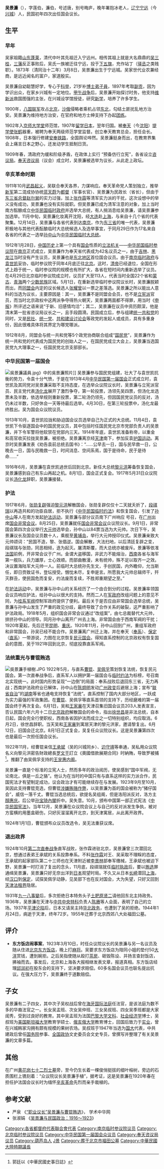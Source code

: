 {{Infobox_Person
| name = 吴景濂
|image= Wu Jinglian.jpg
|box_width= 230px
|occupation= 政治人物
| period = 20世纪 
|birth_name= 
| sex = 男
| other_names =吴莲伯 吴濂伯
|birth_date=1873年
|birth_place= {{QING-1862}}[[遼寧省_(清)|辽宁省]][[宁远|宁远]]
|death_date= 1944年
|death_place= {{ROC-1928}}[[天津市_(中華民國)|天津市]]
| nationality = {{CHN-1928}}
| residence =
| party = {{KMT-1912}}
| religion =
| spouse =
| relatives =
|education=[[京师大学堂|京师大学堂]]师范馆
| past =地方[[团练|团练]]长<br>[[举人|举人]]、获[[博士弟子員|博士弟子員]]<br>[[奉天两级师范学堂|奉天两级师范学堂]]监督<br>奉天教育总会长<br>[[奉天咨议局|奉天咨议局]]议长<br>[[中华民国临时参议院|南京临时参议会]]议员<br>[[临时参议院|临时参议院]]议长<br>[[国民党|国民党]]理事、北京支部部长<br>国会众议院议员、议长<br>[[国会非常会议|国会非常会议]]众议院议长<br>众议院议长<br>[[天津法租界|天津法租界]]隐居
| work =创立奉天教育总会
| award = 
}}
'''吴景濂'''（{{bd|1873年||1944年|catIdx=W吳}}），字莲伯，濂伯，号述唐，别号晦庐，晚年署抱冰老人，[[辽宁|辽宁]][[宁远|宁远]]（今[[兴城|兴城]]）人，民国初年四次出任国会议长。

== 生平 ==
=== 早年 ===
吴家祖籍[[山东|山东]][[蓬莱市|蓬莱]]，清代中叶其先祖迁入宁远州。相传其祖上就是大名鼎鼎的[[吴三桂|吴三桂]]，[[三藩|三藩]]反正事败后，吴氏一族被迁往宁远，投于[[下五旗|下五旗]]，充作站丁（[[驿丞|驿丞]]之类贱职）。1873年（清同治十二年）3月8日，吴景濂出生于宁远城。吴家世代业农兼经商，是远近闻名的富户，家道殷实。

吴景濂自幼聪慧好学，专心于[[科举|科举]]，21岁补[[博士|博士]][[弟子員|弟子員]]，1897年考取[[贡生|副贡]]，因为学识出众，在家乡兴城有一定地位。[[甲午战争|甲午战争]]后，吴景濂开始探讨时务，他支持[[维新派|维新派]]救国图强的主张，在兴城设学馆授徒，研究[[新学|新学]]，培养了许多学生。

1900年，[[八国联军|八国联军]]攻占[[北京|北京]]，[[沙俄|沙俄]]侵略者乘机占领[[外東北|东北]]，勾结土匪扰乱地方治安。吴景濂为维持地方治安，在官府和地方士绅支持下办起[[团练|团练]]。

1902年入[[京师大学堂|京师大学堂]]师范馆，1907年[[留学|留学]][[日本|日本]]，翌年归国。被[[奉天|奉天]]（今[[沈阳|沈阳]]）[[提学使|提学使]][[张鹤|张鹤]]器重，被聘为奉天两级师范学堂监督。创立奉天教育总会，担任会长。1908年，日本强行修建[[安奉铁路|安奉铁路]]，全国舆论哗然。吴景濂挺身而出，在教育界集会上痛言日本之野心，还发动学生抵制日货。

1909年春，清政府为缓和阶级矛盾，在政体上实行 “预备仿行立宪”，各省设立[[咨议局|咨议局]]。[[奉天咨议局|奉天咨议局]]（议会）成立时，吴景濂被选举为议长，从此走上政坛。

=== 辛亥革命时期 ===
1911年10月[[武昌起义|武昌起义]]，吴联合奉天各界，力谋响应。奉天革命党人策划独立，推举[[新军|新军]]第二混成协协统[[蓝天蔚|蓝天蔚]]为[[都督|都督]]（军事长官）、吴景濂为民政长（省长），但由于[[东三省总督|东三省总督]][[赵尔巽|赵尔巽]]的实力过强，加上[[张作霖|张作霖]]等清军实力派的干扰，这次设想中的举义没有成功，吴景濂也没有实际就职。但吴景濂已成为清军注意的对象，加上当时南方酝酿成立[[中華民國臨時政府_(1912年－1913年)|中华民国临时政府]]并选举大总统，有人捎消息给吴景濂，请吴景濂参加选举。11月中旬，吴景濂化妆离开沈阳，经[[大连|大连]]赴[[上海|上海]]，与来自十几个省的代表聚集。12月14日，吴景濂与各省代表到达[[南京|南京]]，作为[[东三省|东三省]]的唯一代表，吴景濂积极地与其他代表酝酿临时大总统候选人及选举事宜，于同月29日作为17名来自各省的代表之一选举[[孙中山|孙中山]]为[[中华民国临时大总统|中华民国临时大总统]]。

1912年1月28日，[[中国历史|中国历史]]上第一个具有[[国会|国会]]性质的[[立法机关|立法机关]]——[[中华民国临时参议院|中华民国临时参议院]]在[[南京|南京]]正式成立，吴景濂作为奉天省代表成为42名议员之一，由于[[吉林|吉林]]、[[黑龙江|黑龙江]]当时没有产生议员，吴景濂也是[[中国东北|东北地区]]首位国会议员。由于[[南京临时政府|南京临时政府]]与[[袁世凯|袁世凯]]妥协，临时参议院于同年4月底迁往[[北京|北京]]。这时，[[宣統帝|清帝]]已经退位，全国在形式上趋于统一，临时参议院的规模也有所扩大，各省在短时间内重新选举了议员。在4月29日北京临时参议院成立时，议员扩大至113人，代表当时全国22个省和[[蒙古|蒙古]]、[[青海|青海]]两个[[少数民族|少数民族]]区域。5月1日，在重新选举临时参议院议长时，吴景濂脱颖而出，而[[同盟会|同盟会]]内定的议长候选人[[张耀曾|张耀曾]]以一票之差落选。吴景濂之所以能出人意料的当选为议长，主要原因是：其一，吴景濂不是同盟会会员，也不是[[立宪派|立宪派]]官员，而当时北京政权中这两派争夺得热火朝天，吴景濂两面都不得罪，用当时《[[申报|申报]]》所评述之语来说“于新、旧感情均洽”；其二，吴景濂在议员中资历颇深，他是清末第一批省咨议局议长之一，且手段圆滑。民国成立后，参与组建[[统一共和党|统一共和党]]的同时，又是[[民社|民社]]、[[统一党_(中国)|统一党]]、[[共和建设讨论会|共和建设讨论会]]等政党的发起人或成员，具有多重身份，因此很难具体将其界定为哪党哪派。

1912年8月，同盟会与统一共和党等5个政党协商联合组成“[[國民黨_(1912–1913)|国民党]]”，吴景濂作为统一共和党的代表成为国民党的创始人之一，在国民党成立大会上，吴景濂当选国民党九大理事之一，任国民党北京支部部长。

=== 中华民国第一届国会 ===
[[File:吳景濂議員.jpg|thumb]]》中的吳景濂照片]]
吴景濂参与国民党组建，壮大了与袁世凯抗衡的势力，令袁十分气愤，于是在1913年4月[[中華民國初年國會|中华民国第一届国会]]正式成立时，袁世凯及其同党对吴景濂采取不支持态度，在选举众议院议长时，吴景濂与立宪派官员、民主党代表[[汤化龙|汤化龙]]展开了激烈争夺，第一轮投票，汤领先吴四票，但汤化龙选票未及半数，依选举规则重新投票，第二轮汤仍领先，但因国民党议员的反对，汤仍未过半数，只好休会一天等待最后选举。4月30日，在第三轮投票中，汤化龙最终胜出。吴为国会众议院议员。

1913年10月，袁世凯拉拢和胁迫国会议员选举自己为正式的大总统。11月4日，袁世凯下令驱逐国会中的国民党议员，其中包括时任国民党北京市党部负责人的吴景濂，并下令军警将他软禁在党部内三天。1914年年底，袁世凯准备称帝，以重金和高官收买拉拢吴景濂，被拒绝。吴景濂离京经[[天津|天津]]南下，参加反袁[[护国运动|护国运动]]。离京时吴景濂发表《劝告袁前总统去国书》：“……公早去一日，国与民早救一日，公晚去一日，国与民晚救一日，时间消息、空间系焉，国于是待命，民于是待命……”

1916年6月，吴景濂在袁世凯過世后回到北京。新任大总统[[黎元洪|黎元洪]]筹备恢复国会，吴景濂感到自己有东山再起之机。8月1日，国会正式复会。1917年5月31日众议院议长[[汤化龙|汤化龙]]辞职，吴景濂接替。

=== 护法 ===
1917年6月，[[张勋复辟|张勋复辟]]强迫[[黎元洪|黎元洪]]解散国会，张勋复辟仅仅十二天就夭折了，[[段祺瑞|段祺瑞]]以再造共和的功臣自居，拒不执行《[[中华民国临时约法|中华民国临时约法]]》和恢复国会，引发了[[孙中山|孙中山]]等人在南方发起[[护法运动|护法运动]]，吴景濂与部分议员南下广州响应 号召，在[[广州|广州]]出席[[国会非常会议|国会非常会议]]。8月25日，吴景濂就任[[国会非常会议|国会非常会议]]众议院议长。9月1日，非常国会第四次会议举行[[中華民國大總統|大元帅]]选举会，孙中山以84票当选为大元帅。次日下午，吴景濂议长及国会议员数十人，乘舰至[[長洲島_(廣州)|黄埔岛]]，举行大元帅授印仪式。吴景濂亲致大元帅颂词：“民国不造，黎、张倡逆。国会解散，大法扫地，以后清廷复辟之变，段祺瑞与张勋，同恶相倾，迭为起灭。屠清斯覆，而大总统亦被废斥。景濂等依准[[法国|法国]]前例，开非常会议于广州。金谓大盗移国，非武力不能熔治，[[中国西南|西南]]各省与海军第一舰队，兵力雄厚，士心效顺。而部曲散漫，未有统帅，殊不足以取齐一之效。决议置海陆军大元帅一人。前临时大总统孙先生文，手创民国，内外瞻仰，允当斯任，即日赍致证书，登坛授受。悃忱未尽，复申是言。所愿我大元帅总辑师干，歼灭群丑，使民国危而复安，约法废而复续，不胜郑重期望之至。”

在[[护法运动|护法运动]]中，吴景濂与孙中山的关系经历了一个由合到分的过程。吴景濂率领国会议员响应护法，给孙中山以很大的支持。然而二人在[[中華民國軍政府|军政府]]改组问题上的意见不同，为[[桂系|桂系]][[民國軍閥|军阀]]控制军政府提供了便利。最后关于是否应由非常国会选举总统，吴景濂与孙中山发生了严重的政见分歧，最终导致了合作关系的破裂，这严重影响了护法政局。1918年5月，组织国会非常会议通过“改组案”，由七总裁替代大元帅，排挤孙中山的领导。同月孙中山离开广州去上海。非常国会由于西南军阀的干扰；1920年夏起，先后迁至[[昆明|昆明]]、[[重庆|重庆]]。1920年11月，孙中山回到广州，重组军政府和非常国会，孙吴已经不能合作。吴景濂离广州迁上海，并在奉天（[[奉系|奉系]]）、[[保定|保定]]（[[直系|直系]]）一带游说，力图在北京恢复[[民元国会|民元国会]]。得知直系控制的北京政权有恢复国会的意图，吴于1921年回到北京，彻底投靠直系军阀。

=== 法统重光与曹锟贿选 ===
[[File:吳景濂手植樹.JPG|thumb]]
1922年5月，与直系[[曹锟|曹锟]]、[[吴佩孚|吴佩孚]]策划恢复法统，恢复民元国会。第一次直奉战争后，直系军人以拥护第一届国会与[[临时约法|临时约法]]为标榜，号召南北实现统一。此时国内形势呈现“一边倒”的局面：奉系战败后退回东三省，无力再战；西南护法政府业已解体，孙中山在[[陈炯明|陈炯明]]发动[[六·一六事變|广州政变]]后避居上海；宣布“[[联省自治|联省自治]]”的[[湖南|湖南]]等省也通电支持恢复“法统”。直系控制了国内大部分地区，一跃成为实力最强的军政集团。在[[曹锟|曹锟]]、吴佩孚等直系首领的支持下，历经磨难的第一届国会终于再次复会。6月1日，吴和[[王家襄|王家襄]]在天津召集旧国会议员203人发表宣言，否认民国六年六月十二日[[中华民国北京政府|北京政府]]解散国会的命令，指出[[徐世昌|徐世昌]]是非法总统，自本日起，国会完全行使职权，西南各省因护法而成立之一切特别组织，均应取消。6月2日，徐世昌辞职。当天吴和[[王家襄|王家襄]]到寓居天津的黎元洪家，邀请黎复出。6月12日，旧国会迁北京。8月1日正式复会，吴复任众议院议长。这是吴景濂第四次也是最后一次担任国会议长。

1922年11月，经曹锟亲信[[王承斌|王承斌]]（吴的兴城同乡）、[[边守靖|边守靖]]等串通，吴私用众议院名义向黎元洪密告財政總長[[罗文干|罗文干]]訂立《奧國借款展期合同》时納賄，导致罗被捕<ref>郭廷以《中華民國史事日誌》</ref>。推翻了由吴佩孚支持的[[王宠惠|王宠惠]][[王宠惠内阁|内阁]]。

吴景濂一直是个标准的立宪人士，然而多年的政治阅历，使吴感到“国中军阀，无论南北，俱是一丘之貉”。他认为在当时的中国只有与直系这样的实力派合作，民国宪法才有望制定成功，议会政治才有可能继续存在与发展。1923年9月至10月，吴因此支持曹锟竞选，但曹锟[[曹锟贿选|涉嫌贿赂作弊]]，以吴景濂为首的国会被称为“猪仔国会”，威信一落千丈。曹锟当选总统后，欲提名吴组阁，但是洛阳派反对，洛方主[[顏惠庆|顏惠庆]]。后公举[[孙宝琦|孙宝琦]][[孙宝琦内阁|內閣]]折中。吴失意。10月，颁布中国第一部正式宪法《[[1923年中华民国宪法|中华民国宪法]]》。当年12月，吴景濂在众议院会议上与自己的反对派发生争执，被对方蛮横的用墨盒砸伤，只好灰溜溜离开北京，到天津寓居，从此离开政界。

1924年1月1日，曹锟颁布众议员改选令，吴无法重获议席。

=== 退出政界 ===
1924年10月[[第二次直奉战争|第二次直奉战争]]直军战败，张作霖进驻北京，吴景濂曾三次潜回北京，想通过表弟王承斌的关系投靠奉系。不料[[张作霖|张作霖]]对王、吴采取不理睬的态度，王承斌的起家部队第二十三师也在天津附近被[[李景林|李景林]]部奉军缴械，王承斌也被迫下野，吴景濂一时打消了复出的念头，11月底，段祺瑞就任[[中華民國國家元首列表|临时执政]]后，要以[[贿选|贿选]]罪通缉吴景濂，吴景濂只好无奈出洋到[[日本|日本]]观望时局。不久又从日本[[长崎|长崎]]潜回[[上海|上海]]，经[[汉口|汉口]]到[[保定|保定]]，试探吴佩孚动静，见吴部下也在反对国会，大为失望，只好又回到[[天津法租界|天津法租界]]隐居。

1931年[[九一八事變|九一八事變]]后，多次拒绝日本特务头子[[土肥原贤二|土肥原贤二]]请他回东北主持政务。1936年，吴景濂在天津与[[中共中央特科|中共中央特科]]负责人[[陈赓|陈赓]]等人会面，表明了自己的立场。1937年[[抗日戰爭|平津沦陷]]后，日本又请吴主持[[華北政務委員會|华北政务]]，也遭到了吴的拒绝。1944年1月24日，病逝于天津，终年72岁。1955年迁葬于北京西郊八大处福田公墓。

== 评介 ==
* '''东方饭店闹事案'''，1923年3月10日，时任众议院议长的吴景濂与另一名议员及随从住进[[北京东方饭店|北京东方饭店]]，晚上打[[麻将|麻将]]。吴要求东方饭店为陪同小姐的垫付50[[大洋|大洋]]赏钱，遭到婉拒。之后吴指使随从殴打[[茶房|茶房]]、砸毁陈设、并扬言查封饭店，拂袖而去。事发后，北京和上海各大报相继发表文章，报道真相。东方饭店经理[[邱润初|邱润初]]在股东会的支持下，坚决要求赔偿。60多名国会议员也联名提出抗议。在强大压力下，吴景濂终于道歉赔偿。

== 子女 ==
吴景濂有二子四女，其中次子吴权战后曾在[[海牙国际法庭|海牙国际法庭]]任法官，是该法庭为数不多的华裔法官之一。长女吴孟班、次女吴仲班、三女吴叔班、四女吴季班都是大家闺秀，受到过良好的教育。其中吴孟班为法国[[巴黎大学|巴黎大学]][[文科|文科]]、[[社会经济学|社会经济学]]博士，吴叔班为[[美国|美国]][[斯坦福大学|斯坦福大学]]教育学硕士、[[俄亥俄大学|俄亥俄大学]]教育博士，回国后致力于[[实业|实业]]，曾在兴城韩家沟拥有颇有规模的果树农场。吴叔班于1947年当选为[[国大|国大]]代表，中共建政后曾任[[中国国务院|国务院]]参事、[[全国政协|全国政协]]文史委员会文史专员，曾撰写并整理了有关吴景濂的文章多篇。

== 其他 ==
在广州[[黄花岗七十二烈士墓|黄花岗七十二烈士墓]]旁，至今仍生长着一棵俊俏挺拔的细叶榕树，旁边的石质围栏上镌刻着：“众议院议长吴景濂手植”，据考证，这是吴景濂在1920年春在担任护法国会议长时为缅怀[[辛亥革命|辛亥革命]]先烈而亲手栽植的。

== 参考文献 ==
{{reflist}}
* 严泉 《[http://www.xschina.org/show.php?id=13049 “职业议长”吴景濂与曹锟贿选]{{Wayback|url=http://www.xschina.org/show.php?id=13049 |date=20101228153938 }}》， 学术中华网
* 张淑娟 《[https://web.archive.org/web/20131008214341/http://lunwentianxia.com/product.sf.3105320.1/ 吴景濂与民国政治：1916～1923]》

{{第一次北京臨時參議院}}
{{权威控制}}
{{DEFAULTSORT:Wu吴}}
[[Category:各省都督府代表聯合會代表|Category:各省都督府代表聯合會代表]]
[[Category:南京临时参议院议员|Category:南京临时参议院议员]]
[[Category:北京临时参议院议员|Category:北京临时参议院议员]]
[[Category:中华民国第一届国会众议员|Category:中华民国第一届国会众议员]]
[[Category:奉天咨议局议员|Category:奉天咨议局议员]]
[[Category:葫芦岛人|Category:葫芦岛人]]
[[Category:吴姓|J景]]
[[Category:葬于北京市福田公墓|Category:葬于北京市福田公墓]]
[[Category:中華民國大陸時期議長|Category:中華民國大陸時期議長]]